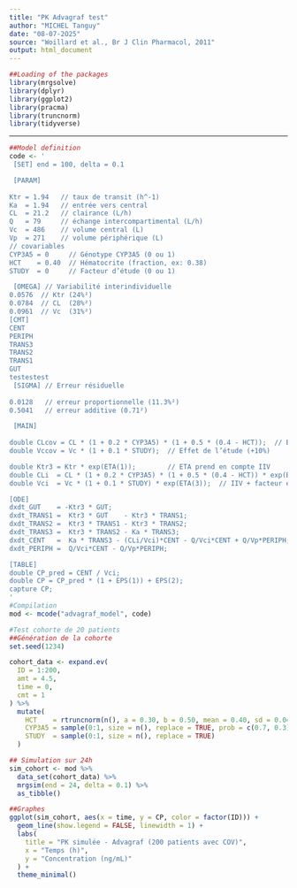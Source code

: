```yaml
---
title: "PK Advagraf test"
author: "MICHEL Tanguy"
date: "08-07-2O25"
source: "Woillard et al., Br J Clin Pharmacol, 2011"
output: html_document
---
```


```r
##Loading of the packages
library(mrgsolve)
library(dplyr)
library(ggplot2)
library(pracma)
library(truncnorm)
library(tidyverse)
```

---

```r
##Model definition
code <- '
 [SET] end = 100, delta = 0.1

 [PARAM]
 
Ktr = 1.94   // taux de transit (h^-1)
Ka  = 1.94   // entrée vers central
CL  = 21.2   // clairance (L/h)
Q   = 79     // échange intercompartimental (L/h)
Vc  = 486    // volume central (L)
Vp  = 271    // volume périphérique (L)
// covariables
CYP3A5 = 0     // Génotype CYP3A5 (0 ou 1)
HCT    = 0.40  // Hématocrite (fraction, ex: 0.38)
STUDY  = 0     // Facteur d’étude (0 ou 1)

 [OMEGA] // Variabilité interindividuelle
0.0576  // Ktr (24%²)
0.0784  // CL  (28%²)
0.0961  // Vc  (31%²)
[CMT]
CENT
PERIPH
TRANS3
TRANS2
TRANS1
GUT
testestest
 [SIGMA] // Erreur résiduelle 
 
0.0128   // erreur proportionnelle (11.3%²)
0.5041   // erreur additive (0.71²)

 [MAIN]
 
double CLcov = CL * (1 + 0.2 * CYP3A5) * (1 + 0.5 * (0.4 - HCT));  // Effet CYP3A5 (+20%) et HCT (inverse)
double Vccov = Vc * (1 + 0.1 * STUDY);  // Effet de l’étude (+10%)

double Ktr3 = Ktr * exp(ETA(1));        // ETA prend en compte IIV
double CLi  = CL * (1 + 0.2 * CYP3A5) * (1 + 0.5 * (0.4 - HCT)) * exp(ETA(2));  // IIV + covariables
double Vci  = Vc * (1 + 0.1 * STUDY) * exp(ETA(3));  // IIV + facteur étude

[ODE]
dxdt_GUT    = -Ktr3 * GUT;
dxdt_TRANS1 =  Ktr3 * GUT    - Ktr3 * TRANS1;
dxdt_TRANS2 =  Ktr3 * TRANS1 - Ktr3 * TRANS2;
dxdt_TRANS3 =  Ktr3 * TRANS2 - Ka * TRANS3;
dxdt_CENT   =  Ka * TRANS3 - (CLi/Vci)*CENT - Q/Vci*CENT + Q/Vp*PERIPH;
dxdt_PERIPH =  Q/Vci*CENT - Q/Vp*PERIPH;

[TABLE]
double CP_pred = CENT / Vci;
double CP = CP_pred * (1 + EPS(1)) + EPS(2);
capture CP;
'
#Compilation
mod <- mcode("advagraf_model", code)
```


```r
#Test cohorte de 20 patients
##Génération de la cohorte
set.seed(1234)

cohort_data <- expand.ev(
  ID = 1:200,
  amt = 4.5,
  time = 0,
  cmt = 1
) %>%
  mutate(
    HCT    = rtruncnorm(n(), a = 0.30, b = 0.50, mean = 0.40, sd = 0.04),   # HT (fraction)
    CYP3A5 = sample(0:1, size = n(), replace = TRUE, prob = c(0.7, 0.3)),   # 30% express
    STUDY  = sample(0:1, size = n(), replace = TRUE)                        # Centre
  )

## Simulation sur 24h
sim_cohort <- mod %>%
  data_set(cohort_data) %>%
  mrgsim(end = 24, delta = 0.1) %>%
  as_tibble()

##Graphes
ggplot(sim_cohort, aes(x = time, y = CP, color = factor(ID))) +
  geom_line(show.legend = FALSE, linewidth = 1) +
  labs(
    title = "PK simulée - Advagraf (200 patients avec COV)",
    x = "Temps (h)",
    y = "Concentration (ng/mL)"
  ) +
  theme_minimal()

```

